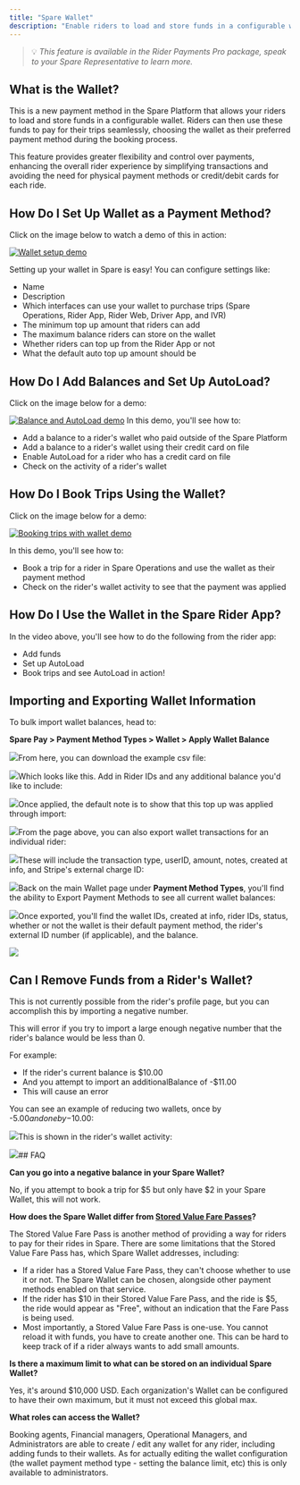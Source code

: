 ```yaml
---
title: "Spare Wallet"
description: "Enable riders to load and store funds in a configurable wallet for seamless payments"
---
```


> 💡 *This feature is available in the Rider Payments Pro package, speak to your Spare Representative to learn more.*

## What is the Wallet?

This is a new payment method in the Spare Platform that allows your riders to load and store funds in a configurable wallet. Riders can then use these funds to pay for their trips seamlessly, choosing the wallet as their preferred payment method during the booking process.

This feature provides greater flexibility and control over payments, enhancing the overall rider experience by simplifying transactions and avoiding the need for physical payment methods or credit/debit cards for each ride.

## How Do I Set Up Wallet as a Payment Method?

Click on the image below to watch a demo of this in action:

[![Wallet setup demo](https://downloads.intercomcdn.com/i/o/1059782849/275f39afdd086eca127a9e20/Screenshot+2024-05-23+at+9_34_56%E2%80%AFAM.png?expires=1753820100&signature=68ec63ccc8892fe2664e842d41bbe1ac48b125a89d4dd751969718d241ef9534&req=dSAiH852n4lbUPMW1HO4zW8V9U0IKrbTCSwi1dr3luizHOrwS2%2BzK%2BeEo6IA%0Aj7LH%0A)](https://app.supademo.com/demo/clwj7gnyv0ko4pdhhi3859nrk)

Setting up your wallet in Spare is easy! You can configure settings like:

- Name
- Description
- Which interfaces can use your wallet to purchase trips (Spare Operations, Rider App, Rider Web, Driver App, and IVR)
- The minimum top up amount that riders can add
- The maximum balance riders can store on the wallet
- Whether riders can top up from the Rider App or not
- What the default auto top up amount should be

## How Do I Add Balances and Set Up AutoLoad?

Click on the image below for a demo:

[![Balance and AutoLoad demo](https://downloads.intercomcdn.com/i/o/1059787434/46f044a3e8dc2f375c4bf737/Screenshot+2024-05-23+at+9_38_08%E2%80%AFAM.png?expires=1753820100&signature=68e33cdd1744fd31e0e71259adb4dcec747a563af048f95e405df1eae76b7412&req=dSAiH852moVcXfMW1HO4zehTXruHZKgpSr9IwRDQOcmFS7S9fLpgcdsUVp8J%0AiTxf%0A)](https://app.supademo.com/demo/clwj7uhu70ku0pdhhvhj2ehe1)
In this demo, you'll see how to:

- Add a balance to a rider's wallet who paid outside of the Spare Platform
- Add a balance to a rider's wallet using their credit card on file
- Enable AutoLoad for a rider who has a credit card on file
- Check on the activity of a rider's wallet

## How Do I Book Trips Using the Wallet?

Click on the image below for a demo:

[![Booking trips with wallet demo](https://downloads.intercomcdn.com/i/o/1059791466/59982b2ea4f482b5ae3914b1/Screenshot+2024-05-23+at+9_41_41%E2%80%AFAM.png?expires=1753820100&signature=52c5b374e1a7804c5869f15d283152f28598bf90016a3513b24bdb836f5f0400&req=dSAiH853nIVZX%2FMW1HO4zW71HBipsK6y645xxYFAHHHA5EQVjxWHpeIbC7xd%0A6GY2%0A)](https://app.supademo.com/demo/clwj8goau0kycpdhhi73mfsph)

In this demo, you'll see how to:

- Book a trip for a rider in Spare Operations and use the wallet as their payment method
- Check on the rider's wallet activity to see that the payment was applied

## How Do I Use the Wallet in the Spare Rider App?

In the video above, you'll see how to do the following from the rider app:

- Add funds
- Set up AutoLoad
- Book trips and see AutoLoad in action!

## Importing and Exporting Wallet Information

To bulk import wallet balances, head to:

**Spare Pay > Payment Method Types > Wallet > Apply Wallet Balance**

![](https://downloads.intercomcdn.com/i/o/1059803546/528dfffbd2b2ead1bf6cf454/Screenshot+2024-05-23+at+9_48_37%E2%80%AFAM.png?expires=1753820100&signature=c8841c0c21bcdcc8a76cba4cad857310e2b51df63f63e12aaee08387bd29c159&req=dSAiH8F%2BnoRbX%2FMW1HO4zSLRmVON5d09r342BiG1xuIz%2F3fMFAwEWiQBAmZt%0AFroh%0A)From here, you can download the example csv file:

![](https://downloads.intercomcdn.com/i/o/1059803853/65efe026b614bf0e81cbbc53/Screenshot+2024-05-23+at+9_48_44%E2%80%AFAM.png?expires=1753820100&signature=7eb33d5a598ecb3d33ae0d39060e436fcd65500601525252b6eb63bc66f1d62b&req=dSAiH8F%2BnolaWvMW1HO4zSogfigCwGqJRB%2By9T5sM%2BzQxyuEk5umPvo2e3vG%0AeMK%2F%0A)Which looks like this. Add in Rider IDs and any additional balance you'd like to include:

![](https://downloads.intercomcdn.com/i/o/1059806643/b364a1dfe262d919215e791e/Screenshot+2024-05-23+at+9_52_59%E2%80%AFAM.png?expires=1753820100&signature=a4d71e7e997ebefee0d2915a43390610421d43918628c796d59cb8492fa1d9cb&req=dSAiH8F%2Bm4dbWvMW1HO4zVqC0HSQlyYkP3DmKjz%2FR18hsUoeJhiB2zxl5Fun%0A9GUN%0A)Once applied, the default note is to show that this top up was applied through import:

![](https://downloads.intercomcdn.com/i/o/1059804088/3f4cc0e5da1631e98f4596c4/Screenshot+2024-05-23+at+9_50_55%E2%80%AFAM.png?expires=1753820100&signature=949b52af004a0de8156a5a5f8ee95e1e9fd4d651563df05a7ad6253c120264e3&req=dSAiH8F%2BmYFXUfMW1HO4zYNympHuHMEtZZxVQGQ%2FaE2MpinCOPcxIXj4SuUG%0AKZWM%0A)From the page above, you can also export wallet transactions for an individual rider: 

![](https://downloads.intercomcdn.com/i/o/1059809166/1f1b3c0fa10f45cedf7804d0/Screenshot+2024-05-23+at+9_54_01%E2%80%AFAM.png?expires=1753820100&signature=de1291228865bbac5b74b2711bcec83e6b0ec31b1c4b88a457923911db1d9e3a&req=dSAiH8F%2BlIBZX%2FMW1HO4zaCWUOHVLTRr12CRB3AMdyw611xKLe6D7%2FVkOIUy%0A%2FbWa%0A)These will include the transaction type, userID, amount, notes, created at info, and Stripe's external charge ID:

![](https://downloads.intercomcdn.com/i/o/1059809346/03e20f028e759a877672407e/Screenshot+2024-05-23+at+9_54_12%E2%80%AFAM.png?expires=1753820100&signature=e0fd66bc5c6f6d73e895f5dd2de6497e1a521defae0177218092224dc8864b7b&req=dSAiH8F%2BlIJbX%2FMW1HO4zfCKkxbDi3oHo2C5JWk3B5pLD%2BjDfsK%2BLi7CA1x%2B%0AEUfi%0A)Back on the main Wallet page under **Payment Method Types**, you'll find the ability to Export Payment Methods to see all current wallet balances:

![](https://downloads.intercomcdn.com/i/o/1059810553/271f8ad8c8ff55398d376fef/Screenshot+2024-05-23+at+9_48_37%E2%80%AFAM.png?expires=1753820100&signature=8d3cb448935654aa55b32340640a2336a8025c012967959029f580c7c10ccaaf&req=dSAiH8F%2FnYRaWvMW1HO4zW0KQXbSVNJ5Qtp0xYtznUn4WeUgURljxg5yUCHa%0Apr%2F1%0A)Once exported, you'll find the wallet IDs, created at info, rider IDs, status, whether or not the wallet is their default payment method, the rider's external ID number (if applicable), and the balance.

![](https://downloads.intercomcdn.com/i/o/1059811638/8693e112e3e2bdc1539dbba8/Screenshot+2024-05-23+at+9_54_54%E2%80%AFAM.png?expires=1753820100&signature=05795c88306f99b9031c20913b8e3dcf2b738d5b468b4b013f1ea7b0eac8cb2d&req=dSAiH8F%2FnIdcUfMW1HO4zYRhMOjHWi09ceGC5IQ70FdpM%2BAdJpvmw85z9jjc%0AhdOO%0A)

## Can I Remove Funds from a Rider's Wallet?

This is not currently possible from the rider's profile page, but you can accomplish this by importing a negative number.

This will error if you try to import a large enough negative number that the rider's balance would be less than 0.

For example:
- If the rider's current balance is $10.00
- And you attempt to import an additionalBalance of -$11.00
- This will cause an error

You can see an example of reducing two wallets, once by -$5.00 and one by -$10.00:

![](https://downloads.intercomcdn.com/i/o/1059819678/fd40f3b495b8031b0c1b0d8e/Screenshot+2024-05-23+at+10_01_23%E2%80%AFAM.png?expires=1753820100&signature=f45dd65c45ae6ab04bfe8a43dcef0ca01a6781378b264818f53809e42f0b2660&req=dSAiH8F%2FlIdYUfMW1HO4zQ%2Bv8tbWxaZ99J7AENzOGx87BxBBSdkTBv8lzIWi%0AhCFi%0A)This is shown in the rider's wallet activity:

![](https://downloads.intercomcdn.com/i/o/1059820704/3a314289c7c47d0f3d4377d4/Screenshot+2024-05-23+at+10_04_12%E2%80%AFAM.png?expires=1753820100&signature=d0266d3321e366ebe9d6922e36d22d0e0b563e6978d465765de8ee4f044c4087&req=dSAiH8F8nYZfXfMW1HO4zeHT8XDlrZgAwdRXS6DT8ShIm3iZoyBImtjKkhwD%0A49gk%0A)## FAQ

**Can you go into a negative balance in your Spare Wallet?**

No, if you attempt to book a trip for $5 but only have $2 in your Spare Wallet, this will not work. 

**How does the Spare Wallet differ from [Stored Value Fare Passes](/help-center/spare-operations-service-administrators/admins-managing-payments/creating-and-editing-fare-passes)?**

The Stored Value Fare Pass is another method of providing a way for riders to pay for their rides in Spare. There are some limitations that the Stored Value Fare Pass has, which Spare Wallet addresses, including:

- If a rider has a Stored Value Fare Pass, they can't choose whether to use it or not. The Spare Wallet can be chosen, alongside other payment methods enabled on that service.
- If the rider has $10 in their Stored Value Fare Pass, and the ride is $5, the ride would appear as "Free", without an indication that the Fare Pass is being used.
- Most importantly, a Stored Value Fare Pass is one-use. You cannot reload it with funds, you have to create another one. This can be hard to keep track of if a rider always wants to add small amounts. 

**Is there a maximum limit to what can be stored on an individual Spare Wallet?**

Yes, it's around $10,000 USD. Each organization's Wallet can be configured to have their own maximum, but it must not exceed this global max.

**What roles can access the Wallet?**

Booking agents, Financial managers, Operational Managers, and Administrators are able to create / edit any wallet for any rider, including adding funds to their wallets. As for actually editing the wallet configuration (the wallet payment method type - setting the balance limit, etc) this is only available to administrators.
